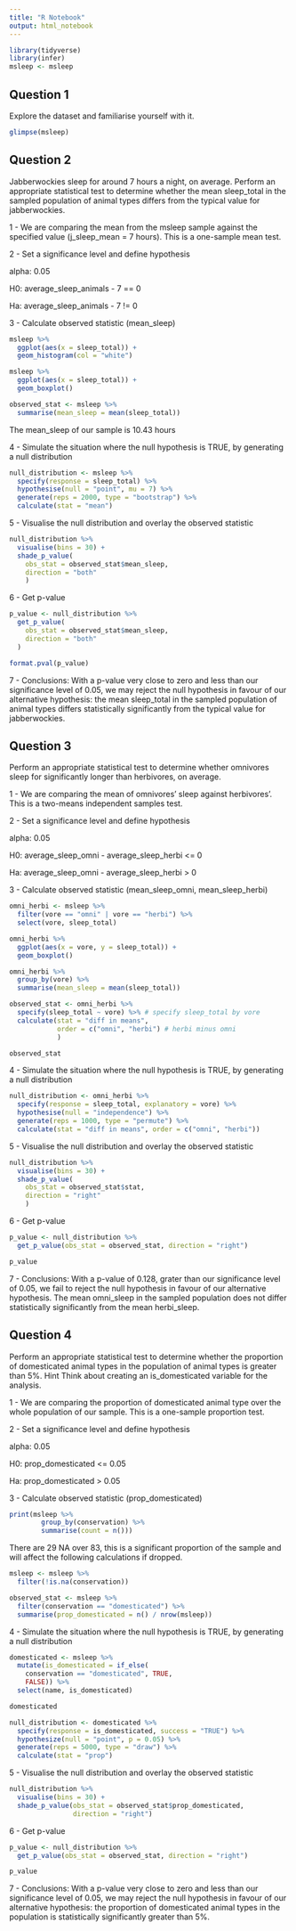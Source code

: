 ```yaml
---
title: "R Notebook"
output: html_notebook
---
```


```r
library(tidyverse)
library(infer)
msleep <- msleep
```



## Question 1
Explore the dataset and familiarise yourself with it.

```r
glimpse(msleep)
```


## Question 2
Jabberwockies sleep for around 7 hours a night, on average. Perform an appropriate statistical test to determine whether the mean sleep_total in the sampled population of animal types differs from the typical value for jabberwockies.


1 - We are comparing the mean from the msleep sample against the specified value (j_sleep_mean = 7 hours). This is a one-sample mean test.


2 - Set a significance level and define hypothesis

alpha: 0.05

H0: average_sleep_animals - 7 == 0

Ha: average_sleep_animals - 7 != 0


3 - Calculate observed statistic (mean_sleep)

```r
msleep %>%
  ggplot(aes(x = sleep_total)) +
  geom_histogram(col = "white")
```


```r
msleep %>%
  ggplot(aes(x = sleep_total)) +
  geom_boxplot()
```


```r
observed_stat <- msleep %>% 
  summarise(mean_sleep = mean(sleep_total))
```

The mean_sleep of our sample is 10.43 hours


4 - Simulate the situation where the null hypothesis is TRUE, by generating a null distribution

```r
null_distribution <- msleep %>% 
  specify(response = sleep_total) %>% 
  hypothesise(null = "point", mu = 7) %>% 
  generate(reps = 2000, type = "bootstrap") %>% 
  calculate(stat = "mean")
```

5 - Visualise the null distribution and overlay the observed statistic
 
```r
null_distribution %>% 
  visualise(bins = 30) +
  shade_p_value(
    obs_stat = observed_stat$mean_sleep, 
    direction = "both"
    )
```


6 - Get p-value

```r
p_value <- null_distribution %>% 
  get_p_value(
    obs_stat = observed_stat$mean_sleep,
    direction = "both"
  )
```

```r
format.pval(p_value)
```

7 - Conclusions: With a p-value very close to zero and less than our significance level of 0.05, we may reject the null hypothesis in favour of our alternative hypothesis: the mean sleep_total in the sampled population of animal types differs statistically significantly from the typical value for jabberwockies.



## Question 3
Perform an appropriate statistical test to determine whether omnivores sleep for significantly longer than herbivores, on average.


1 - We are comparing the mean of omnivores' sleep against herbivores'. This is a two-means independent samples test.


2 - Set a significance level and define hypothesis

alpha: 0.05

H0: average_sleep_omni - average_sleep_herbi <= 0

Ha: average_sleep_omni - average_sleep_herbi > 0


3 - Calculate observed statistic (mean_sleep_omni, mean_sleep_herbi)


```r
omni_herbi <- msleep %>% 
  filter(vore == "omni" | vore == "herbi") %>% 
  select(vore, sleep_total)
```


```r
omni_herbi %>% 
  ggplot(aes(x = vore, y = sleep_total)) +
  geom_boxplot()
```


```r
omni_herbi %>% 
  group_by(vore) %>% 
  summarise(mean_sleep = mean(sleep_total))
```


```r
observed_stat <- omni_herbi %>% 
  specify(sleep_total ~ vore) %>% # specify sleep_total by vore
  calculate(stat = "diff in means", 
            order = c("omni", "herbi") # herbi minus omni
            ) 

observed_stat
```


4 - Simulate the situation where the null hypothesis is TRUE, by generating a null distribution

```r
null_distribution <- omni_herbi %>% 
  specify(response = sleep_total, explanatory = vore) %>% 
  hypothesise(null = "independence") %>% 
  generate(reps = 1000, type = "permute") %>% 
  calculate(stat = "diff in means", order = c("omni", "herbi"))
```


5 - Visualise the null distribution and overlay the observed statistic

```r
null_distribution %>% 
  visualise(bins = 30) +
  shade_p_value( 
    obs_stat = observed_stat$stat,
    direction = "right"
    )
```


6 - Get p-value

```r
p_value <- null_distribution %>%
  get_p_value(obs_stat = observed_stat, direction = "right")

p_value
```


7 - Conclusions: With a p-value of 0.128, grater than our significance level of 0.05, we fail to reject the null hypothesis in favour of our alternative hypothesis.
The mean omni_sleep in the sampled population does not differ statistically significantly from the mean herbi_sleep.



## Question 4
Perform an appropriate statistical test to determine whether the proportion of domesticated animal types in the population of animal types is greater than 5%.
Hint
Think about creating an is_domesticated variable for the analysis.


1 - We are comparing the proportion of domesticated animal type over the whole population of our sample. This is a one-sample proportion test.


2 - Set a significance level and define hypothesis

alpha: 0.05

H0: prop_domesticated <= 0.05

Ha: prop_domesticated  > 0.05


3 - Calculate observed statistic (prop_domesticated)

```r
print(msleep %>% 
        group_by(conservation) %>% 
        summarise(count = n()))
```

There are 29 NA over 83, this is a significant proportion of the sample and will affect the following calculations if dropped.

```r
msleep <- msleep %>% 
  filter(!is.na(conservation))
```


```r
observed_stat <- msleep %>% 
  filter(conservation == "domesticated") %>% 
  summarise(prop_domesticated = n() / nrow(msleep))
```


4 - Simulate the situation where the null hypothesis is TRUE, by generating a null distribution

```r
domesticated <- msleep %>% 
  mutate(is_domesticated = if_else(
    conservation == "domesticated", TRUE, 
    FALSE)) %>% 
  select(name, is_domesticated)

domesticated 
```


```r
null_distribution <- domesticated %>%
  specify(response = is_domesticated, success = "TRUE") %>% 
  hypothesize(null = "point", p = 0.05) %>%
  generate(reps = 5000, type = "draw") %>%
  calculate(stat = "prop") 
```

5 - Visualise the null distribution and overlay the observed statistic

```r
null_distribution %>% 
  visualise(bins = 30) +
  shade_p_value(obs_stat = observed_stat$prop_domesticated,
                direction = "right")
```

6 - Get p-value

```r
p_value <- null_distribution %>%
  get_p_value(obs_stat = observed_stat, direction = "right")

p_value
```


7 - Conclusions: With a p-value very close to zero and less than our significance level of 0.05, we may reject the null hypothesis in favour of our alternative hypothesis: the proportion of domesticated animal types in the population is statistically significantly greater than 5%.
